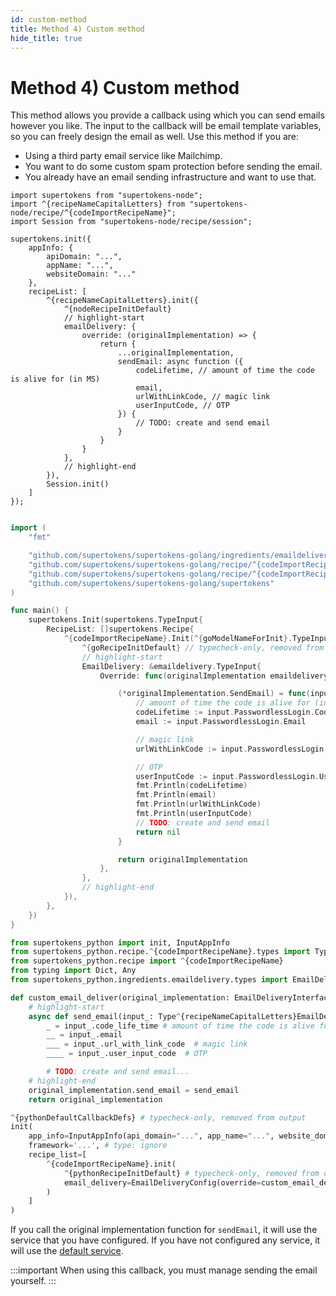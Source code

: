 ```yaml
---
id: custom-method
title: Method 4) Custom method
hide_title: true
---
```



# Method 4) Custom method

This method allows you provide a callback using which you can send emails however you like. The input to the callback will be email template variables, so you can freely design the email as well. Use this method if you are:
- Using a third party email service like Mailchimp.
- You want to do some custom spam protection before sending the email.
- You already have an email sending infrastructure and want to use that.

<BackendSDKTabs>
<TabItem value="nodejs">

```tsx
import supertokens from "supertokens-node";
import ^{recipeNameCapitalLetters} from "supertokens-node/recipe/^{codeImportRecipeName}";
import Session from "supertokens-node/recipe/session";

supertokens.init({
    appInfo: {
        apiDomain: "...",
        appName: "...",
        websiteDomain: "..."
    },
    recipeList: [
        ^{recipeNameCapitalLetters}.init({
            ^{nodeRecipeInitDefault}
            // highlight-start
            emailDelivery: {
                override: (originalImplementation) => {
                    return {
                        ...originalImplementation,
                        sendEmail: async function ({
                            codeLifetime, // amount of time the code is alive for (in MS)
                            email,
                            urlWithLinkCode, // magic link
                            userInputCode, // OTP
                        }) {
                            // TODO: create and send email
                        }
                    }
                }
            },
            // highlight-end
        }),
        Session.init()
    ]
});
```
</TabItem>
<TabItem value="go">

```go

import (
    "fmt"

    "github.com/supertokens/supertokens-golang/ingredients/emaildelivery"
    "github.com/supertokens/supertokens-golang/recipe/^{codeImportRecipeName}"
    "github.com/supertokens/supertokens-golang/recipe/^{codeImportRecipeName}/^{goModelName}"
    "github.com/supertokens/supertokens-golang/supertokens"
)

func main() {
    supertokens.Init(supertokens.TypeInput{
        RecipeList: []supertokens.Recipe{
            ^{codeImportRecipeName}.Init(^{goModelNameForInit}.TypeInput{
                ^{goRecipeInitDefault} // typecheck-only, removed from output
                // highlight-start
                EmailDelivery: &emaildelivery.TypeInput{
                    Override: func(originalImplementation emaildelivery.EmailDeliveryInterface) emaildelivery.EmailDeliveryInterface {

                        (*originalImplementation.SendEmail) = func(input emaildelivery.EmailType, userContext supertokens.UserContext) error {
                            // amount of time the code is alive for (in MS)
                            codeLifetime := input.PasswordlessLogin.CodeLifetime
                            email := input.PasswordlessLogin.Email

                            // magic link
                            urlWithLinkCode := input.PasswordlessLogin.UrlWithLinkCode

                            // OTP
                            userInputCode := input.PasswordlessLogin.UserInputCode
                            fmt.Println(codeLifetime)
                            fmt.Println(email)
                            fmt.Println(urlWithLinkCode)
                            fmt.Println(userInputCode)
                            // TODO: create and send email
                            return nil
                        }

                        return originalImplementation
                    },
                },
                // highlight-end
            }),
        },
    })
}
```
</TabItem>
<TabItem value="python">

```python
from supertokens_python import init, InputAppInfo
from supertokens_python.recipe.^{codeImportRecipeName}.types import Type^{recipeNameCapitalLetters}EmailDeliveryInput
from supertokens_python.recipe import ^{codeImportRecipeName}
from typing import Dict, Any
from supertokens_python.ingredients.emaildelivery.types import EmailDeliveryInterface, EmailDeliveryConfig

def custom_email_deliver(original_implementation: EmailDeliveryInterface[Type^{recipeNameCapitalLetters}EmailDeliveryInput]) -> EmailDeliveryInterface[Type^{recipeNameCapitalLetters}EmailDeliveryInput]:
    # highlight-start
    async def send_email(input_: Type^{recipeNameCapitalLetters}EmailDeliveryInput, user_context: Dict[str, Any]) -> None:
        _ = input_.code_life_time # amount of time the code is alive for (in MS)
        __ = input_.email
        ___ = input_.url_with_link_code  # magic link
        ____ = input_.user_input_code  # OTP

        # TODO: create and send email...
    # highlight-end
    original_implementation.send_email = send_email
    return original_implementation

^{pythonDefaultCallbackDefs} # typecheck-only, removed from output
init(
    app_info=InputAppInfo(api_domain="...", app_name="...", website_domain="..."),
    framework='...', # type: ignore
    recipe_list=[
        ^{codeImportRecipeName}.init(
            ^{pythonRecipeInitDefault} # typecheck-only, removed from output
            email_delivery=EmailDeliveryConfig(override=custom_email_deliver)
        )
    ]
)
```

</TabItem>
</BackendSDKTabs>

If you call the original implementation function for `sendEmail`, it will use the service that you have configured. If you have not configured any service, it will use the [default service](./default).

:::important
When using this callback, you must manage sending the email yourself.
:::
